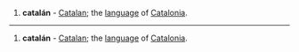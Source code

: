{{msg:-gl-}}

{{msg:-noun-}}
#'''catalán''' - [[Catalan]]; the [[language]] of [[w:Catalonia|Catalonia]].
----
{{msg:-es-}}

{{msg:-noun-}}
#'''catalán''' - [[Catalan]]; the [[language]] of [[w:Catalonia|Catalonia]].